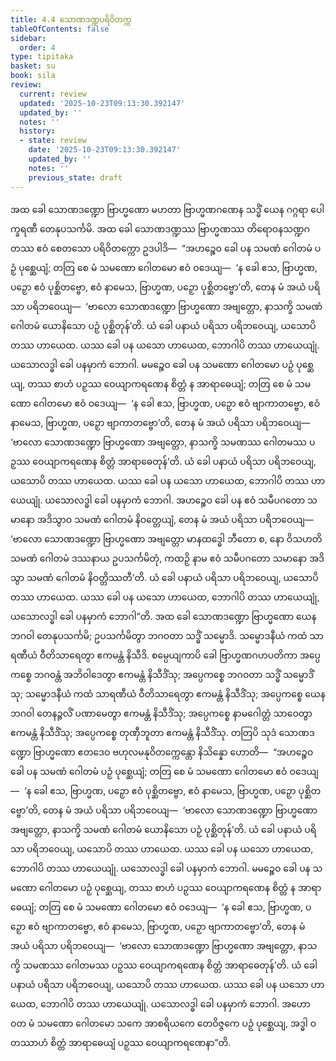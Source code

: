 ```yaml
---
title: 4.4 သောဏဒဏ္ဍပရိဝိတက္က
tableOfContents: false
sidebar:
  order: 4
type: tipitaka
basket: su
book: sila
review:
  current: review
  updated: '2025-10-23T09:13:30.392147'
  updated_by: ''
  notes: ''
  history:
  - state: review
    date: '2025-10-23T09:13:30.392147'
    updated_by: ''
    notes: ''
    previous_state: draft
---
```



<ReviewStatus review={frontmatter.review} showDetails={true} />

<HypothesisAnnotation frontmatter={frontmatter} />

<DynamicBreadcrumb />

<Division number="306" book="sila" e="ch" v="6" p="111">

<Paragraph number="473" book="sila">
အထ ခေါ သောဏဒဏ္ဍော ဗြာဟ္မဏော မဟတာ ဗြာဟ္မဏဂဏေန သဒ္ဓိံ ယေန ဂဂ္ဂရာ ပေါက္ခရဏီ တေနုပသင်္ကမိ. အထ ခေါ သောဏဒဏ္ဍဿ ဗြာဟ္မဏဿ တိရောဝနသဏ္ဍဂတဿ ဧဝံ စေတသော ပရိဝိတက္ကော ဥဒပါဒိ—  “အဟဉ္စေဝ ခေါ ပန သမဏံ ဂေါတမံ ပဉှံ ပုစ္ဆေယျံ; တတြ စေ မံ သမဏော ဂေါတမော ဧဝံ ဝဒေယျ—  ‘န ခေါ ဧသ, ဗြာဟ္မဏ, ပဉှော ဧဝံ ပုစ္ဆိတဗ္ဗော, ဧဝံ နာမေသ, ဗြာဟ္မဏ, ပဉှော ပုစ္ဆိတဗ္ဗော’တိ, တေန မံ အယံ ပရိသာ ပရိဘဝေယျ—  ‘ဗာလော သောဏဒဏ္ဍော ဗြာဟ္မဏော အဗျတ္တော, နာသက္ခိ သမဏံ ဂေါတမံ ယောနိသော ပဉှံ ပုစ္ဆိတုန်’တိ. ယံ ခေါ ပနာယံ ပရိသာ ပရိဘဝေယျ, ယသောပိ တဿ ဟာယေထ. ယဿ ခေါ ပန ယသော ဟာယေထ, ဘောဂါပိ တဿ ဟာယေယျုံ. ယသောလဒ္ဓါ ခေါ ပနမှာကံ ဘောဂါ. မမဉ္စေဝ ခေါ ပန သမဏော ဂေါတမော ပဉှံ ပုစ္ဆေယျ, တဿ စာဟံ ပဉှဿ ဝေယျာကရဏေန စိတ္တံ န အာရာဓေယျံ; တတြ စေ မံ သမဏော ဂေါတမော ဧဝံ ဝဒေယျ—  ‘န ခေါ ဧသ, ဗြာဟ္မဏ, ပဉှော ဧဝံ ဗျာကာတဗ္ဗော, ဧဝံ နာမေသ, ဗြာဟ္မဏ, ပဉှော ဗျာကာတဗ္ဗော’တိ, တေန မံ အယံ ပရိသာ ပရိဘဝေယျ—  ‘ဗာလော သောဏဒဏ္ဍော ဗြာဟ္မဏော အဗျတ္တော, နာသက္ခိ သမဏဿ ဂေါတမဿ ပဉှဿ ဝေယျာကရဏေန စိတ္တံ အာရာဓေတုန်’တိ. ယံ ခေါ ပနာယံ ပရိသာ ပရိဘဝေယျ, ယသောပိ တဿ ဟာယေထ. ယဿ ခေါ ပန ယသော ဟာယေထ, ဘောဂါပိ တဿ ဟာယေယျုံ. ယသောလဒ္ဓါ ခေါ ပနမှာကံ ဘောဂါ. အဟဉ္စေဝ ခေါ ပန ဧဝံ သမီပဂတော သမာနော အဒိသွာဝ သမဏံ ဂေါတမံ နိဝတ္တေယျံ, တေန မံ အယံ ပရိသာ ပရိဘဝေယျ—  ‘ဗာလော သောဏဒဏ္ဍော ဗြာဟ္မဏော အဗျတ္တော မာနထဒ္ဓေါ ဘီတော စ, နော ဝိသဟတိ သမဏံ ဂေါတမံ ဒဿနာယ ဥပသင်္ကမိတုံ, ကထဉှိ နာမ ဧဝံ သမီပဂတော သမာနော အဒိသွာ သမဏံ ဂေါတမံ နိဝတ္တိဿတီ’တိ. ယံ ခေါ ပနာယံ ပရိသာ ပရိဘဝေယျ, ယသောပိ တဿ ဟာယေထ. ယဿ ခေါ ပန ယသော ဟာယေထ, ဘောဂါပိ တဿ ဟာယေယျုံ, ယသောလဒ္ဓါ ခေါ ပနမှာကံ ဘောဂါ”တိ.
</Paragraph>

</Division>
<Division number="307" book="sila" e="ch" v="6" p="111">

<Paragraph number="474" book="sila">
အထ ခေါ သောဏဒဏ္ဍော ဗြာဟ္မဏော ယေန ဘဂဝါ တေနုပသင်္ကမိ; ဥပသင်္ကမိတွာ ဘဂဝတာ သဒ္ဓိံ သမ္မောဒိ. သမ္မောဒနီယံ ကထံ သာရဏီယံ ဝီတိသာရေတွာ ဧကမန္တံ နိသီဒိ. စမ္ပေယျကာပိ ခေါ ဗြာဟ္မဏဂဟပတိကာ အပ္ပေကစ္စေ ဘဂဝန္တံ အဘိဝါဒေတွာ ဧကမန္တံ နိသီဒိံသု; အပ္ပေကစ္စေ ဘဂဝတာ သဒ္ဓိံ သမ္မောဒိံသု; သမ္မောဒနီယံ ကထံ သာရဏီယံ ဝီတိသာရေတွာ ဧကမန္တံ နိသီဒိံသု; အပ္ပေကစ္စေ ယေန ဘဂဝါ တေနဉ္ဇလိံ ပဏာမေတွာ ဧကမန္တံ နိသီဒိံသု; အပ္ပေကစ္စေ နာမဂေါတ္တံ သာဝေတွာ ဧကမန္တံ နိသီဒိံသု; အပ္ပေကစ္စေ တုဏှီဘူတာ ဧကမန္တံ နိသီဒိံသု.
</Paragraph>

</Division>
<Division number="308" book="sila" e="ch" v="6" p="112">

<Paragraph number="475" book="sila">
တတြပိ သုဒံ သောဏဒဏ္ဍော ဗြာဟ္မဏော ဧတဒေဝ ဗဟုလမနုဝိတက္ကေန္တော နိသိန္နော ဟောတိ—  “အဟဉ္စေဝ ခေါ ပန သမဏံ ဂေါတမံ ပဉှံ ပုစ္ဆေယျံ; တတြ စေ မံ သမဏော ဂေါတမော ဧဝံ ဝဒေယျ—  ‘န ခေါ ဧသ, ဗြာဟ္မဏ, ပဉှော ဧဝံ ပုစ္ဆိတဗ္ဗော, ဧဝံ နာမေသ, ဗြာဟ္မဏ, ပဉှော ပုစ္ဆိတဗ္ဗော’တိ, တေန မံ အယံ ပရိသာ ပရိဘဝေယျ—  ‘ဗာလော သောဏဒဏ္ဍော ဗြာဟ္မဏော အဗျတ္တော, နာသက္ခိ သမဏံ ဂေါတမံ ယောနိသော ပဉှံ ပုစ္ဆိတုန်’တိ. ယံ ခေါ ပနာယံ ပရိသာ ပရိဘဝေယျ, ယသောပိ တဿ ဟာယေထ. ယဿ ခေါ ပန ယသော ဟာယေထ, ဘောဂါပိ တဿ ဟာယေယျုံ. ယသောလဒ္ဓါ ခေါ ပနမှာကံ ဘောဂါ. မမဉ္စေဝ ခေါ ပန သမဏော ဂေါတမော ပဉှံ ပုစ္ဆေယျ, တဿ စာဟံ ပဉှဿ ဝေယျာကရဏေန စိတ္တံ န အာရာဓေယျံ; တတြ စေ မံ သမဏော ဂေါတမော ဧဝံ ဝဒေယျ—  ‘န ခေါ ဧသ, ဗြာဟ္မဏ, ပဉှော ဧဝံ ဗျာကာတဗ္ဗော, ဧဝံ နာမေသ, ဗြာဟ္မဏ, ပဉှော ဗျာကာတဗ္ဗော’တိ, တေန မံ အယံ ပရိသာ ပရိဘဝေယျ—  ‘ဗာလော သောဏဒဏ္ဍော ဗြာဟ္မဏော အဗျတ္တော, နာသက္ခိ သမဏဿ ဂေါတမဿ ပဉှဿ ဝေယျာကရဏေန စိတ္တံ အာရာဓေတုန်’တိ. ယံ ခေါ ပနာယံ ပရိသာ ပရိဘဝေယျ, ယသောပိ တဿ ဟာယေထ. ယဿ ခေါ ပန ယသော ဟာယေထ, ဘောဂါပိ တဿ ဟာယေယျုံ. ယသောလဒ္ဓါ ခေါ ပနမှာကံ ဘောဂါ. အဟော ဝတ မံ သမဏော ဂေါတမော သကေ အာစရိယကေ တေဝိဇ္ဇကေ ပဉှံ ပုစ္ဆေယျ, အဒ္ဓါ ဝတဿာဟံ စိတ္တံ အာရာဓေယျံ ပဉှဿ ဝေယျာကရဏေနာ”တိ.
</Paragraph>
</Division>